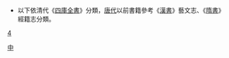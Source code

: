 {{Catnav|頁面分類|總類|書籍|圖書分類法}}
{{Catnav|頁面分類|人文學科|文学|書籍|圖書資訊科學|分类系统|圖書分類法}}

{{catmore}}
*以下依清代《[[四庫全書|四庫全書]]》分類，[[唐代|唐代]]以前書籍參考《[[漢書|漢書]]》藝文志、《[[隋書|隋書]]》經籍志分類。

[[Category:圖書分類法|中]]
[[分类:中國古典典籍|4]]